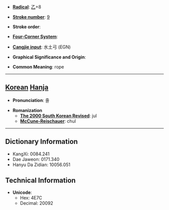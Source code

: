 * '''[[Wiktionary:Chinese radical index| Radical]]''': [[Wiktionary:Chinese radical index 乙|乙]]+8

* '''[[Wiktionary:Chinese total strokes index|Stroke number]]''': [[Wiktionary:Chinese total strokes index 9|9]]

* '''Stroke order''': 

* '''[[Wiktionary:Chinese four corner index|Four-Corner System]]''': 

* '''[[Wiktionary:Chinese Cangjie index|Cangjie input]]''': 水土弓 (EGN)

* '''Graphical Significance and Origin''': 

* '''Common Meaning''': rope

----

== [[Korean]] [[Hanja]] ==

* '''Pronunciation''': 줄

* '''Romanization'''
** '''[[The 2000 South Korean Revised Romanization|The 2000 South Korean Revised]]''': jul
** '''[[McCune-Reischauer]]''': chul

----

== Dictionary Information ==

* KangXi: 0084.241
* Dae Jaweon: 0171.340
* Hanyu Da Zidian: 10056.051

== Technical Information ==

* '''Unicode''':
** Hex: 4E7C
** Decimal: 20092